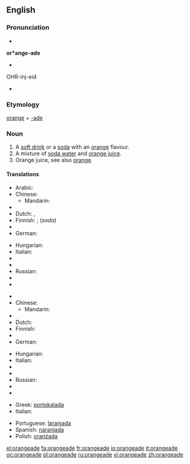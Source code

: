 ==English==

===Pronunciation===
* {{IPA|/ˈɒ.ɹɪn.ˌdʒeɪd/}}
'''or*ange-ade'''
* {{audio|en-us-orangeade.ogg|Audio (US)}}
OHR-inj-eid
* {{rhymes|eɪd}}

===Etymology===
[[orange]] + [[-ade]]

===Noun===
{{en-noun}}

# A [[soft drink]] or a [[soda]] with an [[orange]] flavour.
# A mixture of [[soda water]] and [[orange juice]].
# Orange juice, see also [[orange]].

====Translations====
{{trans-top|orange flavour soft drink}}
* Arabic: {{t|ar|شرب البرتقال|m|tr=sharaab al-burTuqaal}}
* Chinese:
** Mandarin: {{t-|cmn|橘子水|tr=júzi shuǐ|sc=Hani}}
* {{trreq|cs}}
* Dutch: {{t|nl|sinaasappellimonade}},  {{t|nl|appelsienlimonade}}
* Finnish: {{t|fi|appelsiinijuoma}}; {{t|fi|appelsiinilimonadi}} (''soda'')
* {{trreq|fr}}
* German: {{t|de|Orangeade|f}}
{{trans-mid}}
* Hungarian: {{t|hu|narancsszörp}}
* Italian: {{t+|it|aranciata|f}}
* {{trreq|ja}}
* {{trreq|pt}}
* Russian: {{t|ru|оранжад|m|tr=oranžád}}
* {{trreq|es}}
* {{trreq|sv}}
{{trans-bottom}}

{{trans-top|soda water and orange juice}}
* {{trreq|ar}}
* Chinese:
** Mandarin: {{t-|cmn|橘子水|tr=júzi shuǐ|sc=Hani}}
* {{trreq|cs}}
* Dutch: {{t|nl|appelsiensap met spa bruis|n}}
* Finnish: {{t|fi|appelsiinisooda}}
* {{trreq|fr}}
* German: {{t|de|Orangenlimonade|f}}
{{trans-mid}}
* Hungarian: {{t|hu|oranzsád}}
* Italian: {{t|it|oransoda|f}}
* {{trreq|ja}}
* {{trreq|pt}}
* Russian: {{t|ru|оранжад|m|tr=oranžád}}
* {{trreq|es}}
* {{trreq|sv}}
{{trans-bottom}}

{{checktrans-top}}
* Greek: [[portokalada]]
* Italian: {{t+|it|aranciata}}
{{trans-mid}}
* Portuguese: [[laranjada]]
* Spanish: [[naranjada]] {{f}}
* Polish: [[oranżada]] {{f}}
{{trans-bottom}}

[[el:orangeade]]
[[fa:orangeade]]
[[fr:orangeade]]
[[io:orangeade]]
[[it:orangeade]]
[[oc:orangeade]]
[[pl:orangeade]]
[[ru:orangeade]]
[[vi:orangeade]]
[[zh:orangeade]]